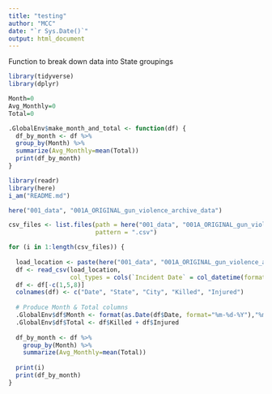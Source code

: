 ```yaml
---
title: "testing"
author: "MCC"
date: "`r Sys.Date()`"
output: html_document
---
```



Function to break down data into State groupings

```r
library(tidyverse)
library(dplyr)

Month=0
Avg_Monthly=0
Total=0

.GlobalEnv$make_month_and_total <- function(df) {
  df_by_month <- df %>%
  group_by(Month) %>%
  summarize(Avg_Monthly=mean(Total))
  print(df_by_month)
}
```

```r
library(readr)
library(here)
i_am("README.md")

here("001_data", "001A_ORIGINAL_gun_violence_archive_data")

csv_files <- list.files(path = here("001_data", "001A_ORIGINAL_gun_violence_archive_data"),
                        pattern = ".csv")

for (i in 1:length(csv_files)) {
  
  load_location <- paste(here("001_data", "001A_ORIGINAL_gun_violence_archive_data"), csv_files[i], sep = "/")
  df <- read_csv(load_location, 
                 col_types = cols(`Incident Date` = col_datetime(format = "%B %d, %Y")))
  df <- df[-c(1,5,8)]
  colnames(df) <- c("Date", "State", "City", "Killed", "Injured")
  
  # Produce Month & Total columns 
  .GlobalEnv$df$Month <- format(as.Date(df$Date, format="%m-%d-%Y"),"%m")
  .GlobalEnv$df$Total <- df$Killed + df$Injured
  
  df_by_month <- df %>% 
    group_by(Month) %>% 
    summarize(Avg_Monthly=mean(Total))
  
  print(i)
  print(df_by_month)
}
```




















